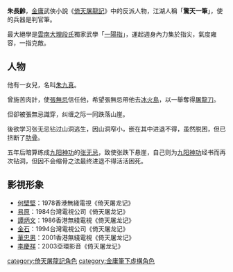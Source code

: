 {{金庸人物
|称呼=朱莊主
|姓名=朱長齡
|绰号=驚天一筆
|小说=[[倚天屠龍記|倚天屠龍記]]
|门派=[[大理|大理]][[段氏|段氏]]<br>[[昆仑山|昆仑山]][[朱家莊|朱家莊]]莊主
|血缘=[[朱子柳|朱子柳]] (祖先) <br>[[朱九真|朱九真]] (女)
|内功=
|轻功=
|武功=[[一陽指|一陽指]]
|兵器=[[判官筆|判官筆]]
}} 
'''朱長齡'''，[[金庸|金庸]]武俠小說《[[倚天屠龍記|倚天屠龍記]]》中的反派人物，江湖人稱「'''驚天一筆'''」，使的兵器是判官筆。

最大絕學是[[雲南|雲南]][[大理|大理]][[段氏|段氏]]獨家武學「[[一陽指|一陽指]]」，運起週身內力集於指尖，氣度雍容，一指克敵。

==人物==

他有一女兒，名叫[[朱九真|朱九真]]。

曾施苦肉計，使[[張無忌|張無忌]]信任他，希望張無忌帶他去[[冰火島|冰火島]]，以一舉奪得[[屠龍刀|屠龍刀]]。

但卻被張無忌識穿，纠缠之际一同跌落山崖。

後欲学习张无忌钻过山洞逃生，因山洞窄小，嵌在其中进退不得，虽然脱困，但已挤断了[[肋骨|肋骨]]。

五年后暗算练成[[九阳神功|九阳神功]]的[[张无忌|张无忌]]，致使张跌下悬崖，自己则为[[九阳神功|九阳神功]]经书而再次钻洞，但因不会缩骨之法最终进退不得活活困死。

==影視形象==
*[[何壁堅|何壁堅]]：1978香港無綫電視《倚天屠龙记》
*[[易原|易原]]：1984台灣電視公司《倚天屠龙记》
*[[譚炳文|譚炳文]]：1986香港無綫電視《倚天屠龙记》
*[[金石|金石]]：1994台灣電視公司《倚天屠龙记》
*[[華忠男|華忠男]]：2001香港無綫電視《倚天屠龙记》
*[[李慶祥|李慶祥]]：2003亞環影音《倚天屠龙记》
     
[[category:倚天屠龍記角色|category:倚天屠龍記角色]]
[[category:金庸筆下虛構角色|category:金庸筆下虛構角色]]